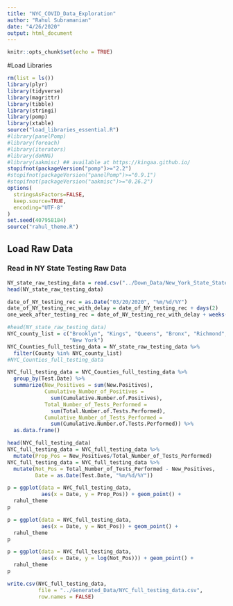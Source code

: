```yaml
---
title: "NYC_COVID_Data_Exploration"
author: "Rahul Subramanian"
date: "4/26/2020"
output: html_document
---
```


```r
knitr::opts_chunk$set(echo = TRUE)
```

#Load Libraries

```r
rm(list = ls())
library(plyr)
library(tidyverse)
library(magrittr)
library(tibble)
library(stringi)
library(pomp)
library(xtable)
source("load_libraries_essential.R")
#library(panelPomp)
#library(foreach)
#library(iterators)
#library(doRNG)
#library(aakmisc) ## available at https://kingaa.github.io/
stopifnot(packageVersion("pomp")>="2.2")
#stopifnot(packageVersion("panelPomp")>="0.9.1")
#stopifnot(packageVersion("aakmisc")>="0.26.2")
options(
  stringsAsFactors=FALSE,
  keep.source=TRUE,
  encoding="UTF-8"
)
set.seed(407958184)
source("rahul_theme.R")
```

## Load Raw Data



### Read in NY State Testing Raw Data
```r
NY_state_raw_testing_data = read.csv("../Down_Data/New_York_State_Statewide_COVID-19_Testing.csv")
head(NY_state_raw_testing_data)
```



```r





date_of_NY_testing_rec = as.Date("03/20/2020", "%m/%d/%Y")
date_of_NY_testing_rec_with_delay = date_of_NY_testing_rec + days(2)
one_week_after_testing_rec = date_of_NY_testing_rec_with_delay + weeks(1)


```

```r
#head(NY_state_raw_testing_data)
NYC_county_list = c("Brooklyn", "Kings", "Queens", "Bronx", "Richmond",
                    "New York")
NYC_Counties_full_testing_data = NY_state_raw_testing_data %>%
  filter(County %in% NYC_county_list)
#NYC_Counties_full_testing_data

NYC_full_testing_data = NYC_Counties_full_testing_data %>%
  group_by(Test.Date) %>%
  summarize(New_Positives = sum(New.Positives),
            Cumulative_Number_of_Positives =
              sum(Cumulative.Number.of.Positives),
            Total_Number_of_Tests_Performed = 
              sum(Total.Number.of.Tests.Performed),
            Cumulative_Number_of_Tests_Performed =
              sum(Cumulative.Number.of.Tests.Performed)) %>%
  as.data.frame()

head(NYC_full_testing_data)
NYC_full_testing_data = NYC_full_testing_data %>%
  mutate(Prop_Pos = New_Positives/Total_Number_of_Tests_Performed)
NYC_full_testing_data = NYC_full_testing_data %>%
  mutate(Not_Pos = Total_Number_of_Tests_Performed - New_Positives,
         Date = as.Date(Test.Date, "%m/%d/%Y"))

p = ggplot(data = NYC_full_testing_data,
           aes(x = Date, y = Prop_Pos)) + geom_point() +
  rahul_theme
p

p = ggplot(data = NYC_full_testing_data,
           aes(x = Date, y = Not_Pos)) + geom_point() +
  rahul_theme
p

p = ggplot(data = NYC_full_testing_data,
           aes(x = Date, y = log(Not_Pos))) + geom_point() +
  rahul_theme
p

write.csv(NYC_full_testing_data,
          file = "../Generated_Data/NYC_full_testing_data.csv",
          row.names = FALSE)

```

